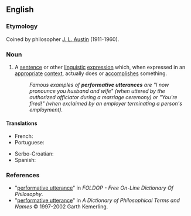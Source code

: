==English==
{{wikipedia}}

===Etymology===
Coined by philosopher [[w:J._L._Austin|J. L. Austin]] (1911-1960).

===Noun===
{{en-noun}}

# {{lb|en|philosophy|linguistics}} A [[sentence]] or other [[linguistic]] [[expression]] which, when expressed in an [[appropriate]] [[context]], actually does or [[accomplish]]es something.
#: ''Famous examples of '''performative utterances''' are "I now pronounce you husband and wife" (when uttered by the authorized officiator during a marriage ceremony) or "You're fired!" (when exclaimed by an employer terminating a person's employment).''

====Translations====
{{trans-top|An expression which, when expressed in an appropriate context, actually does or accomplishes something}}
* French: {{t|fr|énoncé performatif|m}}
* Portuguese: {{t|pt|enunciado performativo|m}}
{{trans-mid}}
* Serbo-Croatian: {{t|sh|performativna snaga iskaza}}
* Spanish: {{t|es|enunciado realizativo|m}}
{{trans-bottom}}

===References===
* "[https://web.archive.org/web/20070522043849/http://www.swif.uniba.it/lei/foldop/foldoc.cgi?performative+utterance performative utterance]" in ''FOLDOP - Free On-Line Dictionary Of Philosophy''.
* "[http://www.philosophypages.com/dy/p2.htm#perfo performative utterance]" in ''A Dictionary of Philosophical Terms and Names'' © 1997-2002 Garth Kemerling.